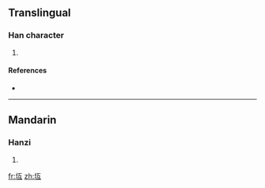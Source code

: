 ==Translingual==

===Han character===
{{Han char|rn=32|rad=土|as=04|sn=7|four=|canj=土一女一 (GMVM)}}

# {{defn|Han|sort=土04}}

====References====
* {{Han ref|kx=0226.101|dkj=04953|dj=0461.130|hdz=10422.100|uh=5758|ud=22360}}

----

==Mandarin==

===Hanzi===
{{cmn-hanzi|pin=[[dǐ]] ([[di3]])|wg=ti<sup>3</sup>}}

# {{defn|Mandarin|sort=土04}}

[[fr:坘]]
[[zh:坘]]
